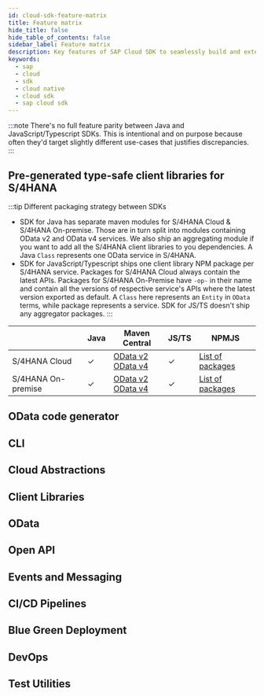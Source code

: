 ```yaml
---
id: cloud-sdk-feature-matrix
title: Feature matrix
hide_title: false
hide_table_of_contents: false
sidebar_label: Feature matrix
description: Key features of SAP Cloud SDK to seamlessly build and extend SAP services and applications.
keywords:
  - sap
  - cloud
  - sdk
  - cloud native
  - cloud sdk
  - sap cloud sdk
---
```


:::note
There's no full feature parity between Java and JavaScript/Typescript SDKs. This is intentional and on purpose because often they'd target slightly different use-cases that justifies discrepancies.
:::

## Pre-generated type-safe client libraries for S/4HANA

:::tip Different packaging strategy between SDKs

- SDK for Java has separate maven modules for S/4HANA Cloud & S/4HANA On-premise. Those are in turn split into modules containing OData v2 and OData v4 services. We also ship an aggregating module if you want to add all the S/4HANA client libraries to you dependencies. A Java `Class` represents one OData service in S/4HANA.
- SDK for JavaScript/Typescript ships one client library NPM package per S/4HANA service. Packages for S/4HANA Cloud always contain the latest APIs. Packages for S/4HANA On-Premise have `-op-` in their name and contain all the versions of respective service's APIs where the latest version exported as default. A `Class` here represents an `Entity` in `OData` terms, while package represents a service. SDK for JS/TS doesn't ship any aggregator packages.
  :::

|                    | Java    | Maven Central                                                                                                                                                            | JS/TS   | NPMJS                                                                         |
| ------------------ | ------- | ------------------------------------------------------------------------------------------------------------------------------------------------------------------------ | ------- | ----------------------------------------------------------------------------- |
| S/4HANA Cloud      | &check; | [OData v2](https://search.maven.org/search?q=a:s4hana-api-odata) <br/> [OData v4](https://search.maven.org/search?q=a:s4hana-api-odata-v4)                               | &check; | [List of packages](https://www.npmjs.com/search?q=%40sap%2Fcloud-sdk-vdm*)    |
| S/4HANA On-premise | &check; | [OData v2](https://search.maven.org/search?q=a:s4hana-api-odata-onpremise-2020) <br/> [OData v4](https://search.maven.org/search?q=a:s4hana-api-odata-v4-onpremise-2020) | &check; | [List of packages](https://www.npmjs.com/search?q=%40sap%2Fcloud-sdk-vdm-op*) |

## OData code generator

## CLI

## Cloud Abstractions

## Client Libraries

## OData

## Open API

## Events and Messaging

## CI/CD Pipelines

## Blue Green Deployment

## DevOps

## Test Utilities
